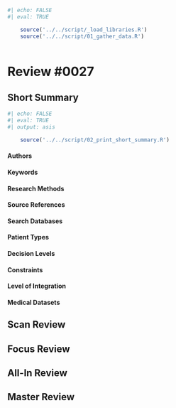 ```r
#| echo: FALSE
#| eval: TRUE

    source('../../script/_load_libraries.R')
    source('../../script/01_gather_data.R')
    
```

# Review #0027 {.unnumbered}

## Short Summary

```r
#| echo: FALSE
#| eval: TRUE
#| output: asis

    source('../../script/02_print_short_summary.R')
```

#### Authors

#### Keywords

#### Research Methods

#### Source References

#### Search Databases

#### Patient Types

#### Decision Levels

#### Constraints

#### Level of Integration

#### Medical Datasets

## Scan Review

## Focus Review

## All-In Review

## Master Review
